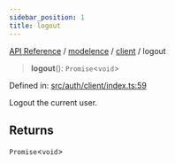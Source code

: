 ```yaml
---
sidebar_position: 1
title: logout
---
```


[API Reference](/api-reference/modelence/client/functions/../../../index) / [modelence](/api-reference/modelence/client/functions/../../index) / [client](/api-reference/modelence/client/functions/../index) / logout

> **logout**(): `Promise`\<`void`\>

Defined in: [src/auth/client/index.ts:59](https://github.com/modelence/modelence/blob/6ff5a41600441b13f2799fb428b853edb011dbfb/packages/modelence/src/auth/client/index.ts#L59)

Logout the current user.

## Returns

`Promise`\<`void`\>
